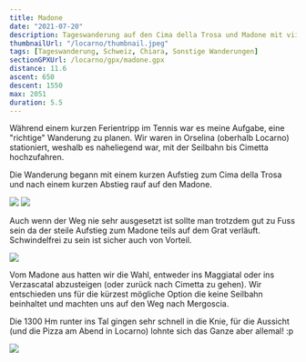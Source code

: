```yaml
---
title: Madone
date: "2021-07-20"
description: Tageswanderung auf den Cima della Trosa und Madone mit viiiel Abstieg!
thumbnailUrl: "/locarno/thumbnail.jpeg"
tags: [Tageswanderung, Schweiz, Chiara, Sonstige Wanderungen]
sectionGPXUrl: /locarno/gpx/madone.gpx
distance: 11.6
ascent: 650
descent: 1550
max: 2051
duration: 5.5
---
```


Während einem kurzen Ferientripp im Tennis war es meine Aufgabe, eine "richtige" Wanderung zu planen. Wir waren in Orselina (oberhalb Locarno) stationiert, weshalb es naheliegend war, mit der Seilbahn bis Cimetta hochzufahren.

Die Wanderung begann mit einem kurzen Aufstieg zum Cima della Trosa und nach einem kurzen Abstieg rauf auf den Madone.

<Img
	src="/locarno/6.jpeg"
	d="Im Aufstieg zum Cima della Trosa, mit dem Madone im Hintergrund"
/>
<Img
	src="/locarno/7.jpeg"
	d="Panorama vom Cima della Trosa. Madone links im Bild, Lago di Maggiore rechts hinten."
/>

Auch wenn der Weg nie sehr ausgesetzt ist sollte man trotzdem gut zu Fuss sein da der steile Aufstieg zum Madone teils auf dem Grat verläuft. Schwindelfrei zu sein ist sicher auch von Vorteil.

<Img src="/locarno/8.jpeg" d="Endlich oben angekommen! Madone, 2051 M.ü.M." />

Vom Madone aus hatten wir die Wahl, entweder ins Maggiatal oder ins Verzascatal abzusteigen (oder zurück nach Cimetta zu gehen). Wir entschieden uns für die kürzest mögliche Option die keine Seilbahn beinhaltet und machten uns auf den Weg nach Mergoscia.

Die 1300 Hm runter ins Tal gingen sehr schnell in die Knie, für die Aussicht (und die Pizza am Abend in Locarno) lohnte sich das Ganze aber allemal! :p

<Img src="/locarno/9.jpeg" d="Blick ins Verzascatal runter" />
